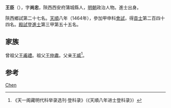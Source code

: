 {{Otheruses|other=名为王臣的其他人物|王臣}}

'''王臣'''（{{bd|1430年||？}}），字'''尚忠'''，陝西西安府蒲城縣人，[[明朝|明朝]]政治人物。進士出身。

陝西鄉試第二十七名。[[天顺_(明朝)|天順]]八年（1464年），參加甲申科[[會試|會試]]，得[[貢士|貢士]]第二百四十四名。[[殿試|殿試]]登[[進士|進士]]第三甲第五十五名。

== 家族 ==
曾祖父[[王甫禮|王甫禮]]。祖父[[王仲肅|王仲肅]]。父亲[[王威|王威]]<ref>《天一阁藏明代科举录选刊·登科录》（《天順八年进士登科录》）</ref>。

== 参考 ==
{{reflist}}

{{明朝人物小作品}}
{{天順八年甲申科殿試金榜}}

{{Authority control}}
{{DEFAULTSORT:Wang王}}
[[Category:王姓|Chen]]